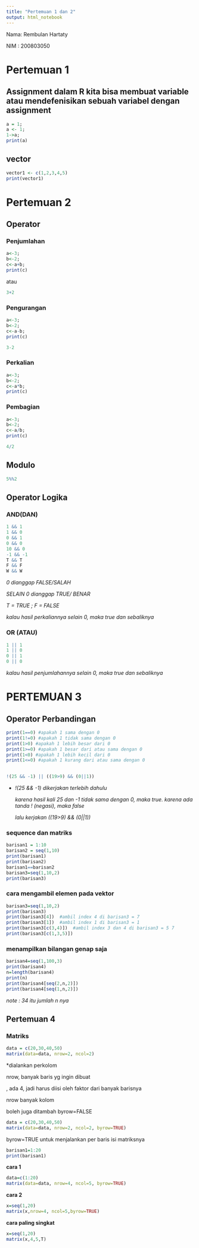 ---
title: "Pertemuan 1 dan 2"
output: html_notebook
---

Nama: Rembulan Hartaty

NIM : 200803050

# Pertemuan 1

## Assignment dalam R kita bisa membuat variable atau mendefenisikan sebuah variabel dengan assignment

```{r}
a = 1;
a <- 1;
1->a;
print(a)
```

## vector

```{r}
vector1 <- c(1,2,3,4,5)
print(vector1)

```

# Pertemuan 2

## Operator

### Penjumlahan

```{r}
a<-3;
b<-2;
c<-a+b;
print(c)

```

atau

```{r}
3+2
```

### Pengurangan

```{r}
a<-3;
b<-2;
c<-a-b;
print(c)
```

```{r}
3-2
```

### Perkalian

```{r}
a<-3;
b<-2;
c<-a*b;
print(c)
```

### Pembagian

```{r}
a<-3;
b<-2;
c<-a/b;
print(c)
```

```{r}
4/2
```

## Modulo

```{r}
5%%2
```

## Operator Logika

### AND(DAN)

```{r}
1 && 1
1 && 0
0 && 1
0 && 0
10 && 0
-1 && -1
T && T
F && F
W && W
```

*0 dianggap FALSE/SALAH*

*SELAIN 0 dianggap TRUE/ BENAR*

*T = TRUE ; F = FALSE*

*kalau hasil perkaliannya selain 0, maka true dan sebaliknya*

### OR (ATAU)

```{r}
1 || 1
1 || 0
0 || 1
0 || 0
```

*kalau hasil penjumlahannya selain 0, maka true dan sebaliknya*

# PERTEMUAN 3

## Operator Perbandingan

```{r}
print(1==0) #apakah 1 sama dengan 0
print(1!=0) #apakah 1 tidak sama dengan 0
print(1>0) #apakah 1 lebih besar dari 0
print(1>=0) #apakah 1 besar dari atau sama dengan 0
print(1<0) #apakah 1 lebih kecil dari 0
print(1<=0) #apakah 1 kurang dari atau sama dengan 0
 
```

```{r}
!(25 && -1) || ((19>9) && (0||1))
```

-   *!(25 && -1) dikerjakan terlebih dahulu*

    *karena hasil kali 25 dan -1 tidak sama dengan 0, maka true. karena ada tanda ! (negasi), maka false*

    *lalu kerjakan ((19\>9) && (0\|\|1))*

### sequence dan matriks

```{r}
barisan1 = 1:10
barisan2 = seq(1,10)
print(barisan1)
print(barisan2)
barisan1==barisan2
barisan3=seq(1,10,2)
print(barisan3)
```

### cara mengambil elemen pada vektor

```{r}

barisan3=seq(1,10,2)
print(barisan3)
print(barisan3[4])  #ambil index 4 di barisan3 = 7
print(barisan3[1])  #ambil index 1 di barisan3 = 1
print(barisan3[c(3,4)])  #ambil index 3 dan 4 di barisan3 = 5 7
print(barisan3[c(1,3,5)]) 
```

### menampilkan bilangan genap saja

```{r}
barisan4=seq(1,100,3)
print(barisan4)
n=length(barisan4)
print(n)
print(barisan4[seq(2,n,2)])
print(barisan4[seq(1,n,2)])
```

*note : 34 itu jumlah n nya*

## Pertemuan 4

### Matriks

```{r}
data = c(20,30,40,50)
matrix(data=data, nrow=2, ncol=2)

```

\*dialankan perkolom

nrow, banyak baris yg ingin dibuat

, ada 4, jadi harus diisi oleh faktor dari banyak barisnya

nrow banyak kolom

boleh juga ditambah byrow=FALSE

```{r}
data = c(20,30,40,50)
matrix(data=data, nrow=2, ncol=2, byrow=TRUE)
```

byrow=TRUE untuk menjalankan per baris isi matriksnya

```{r}
barisan1=1:20
print(barisan1)

```

**cara 1**

```{r}
data=c(1:20)
matrix(data=data, nrow=4, ncol=5, byrow=TRUE)
```

**cara 2**

```{r}
x=seq(1,20)
matrix(x,nrow=4, ncol=5,byrow=TRUE)
```

**cara paling singkat**

```{r}
x=seq(1,20)
matrix(x,4,5,T)
```
